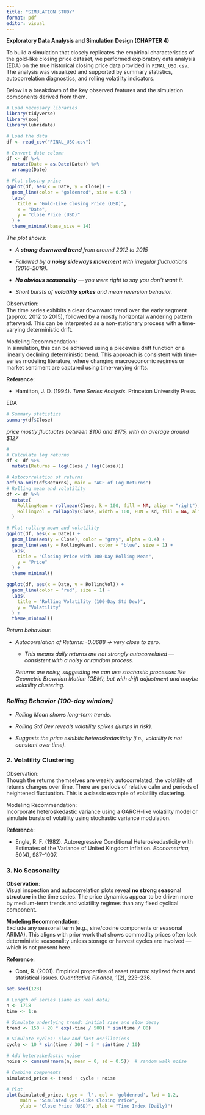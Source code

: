```yaml
---
title: "SIMULATION STUDY"
format: pdf
editor: visual
---
```


**Exploratory Data Analysis and Simulation Design (CHAPTER 4)**

To build a simulation that closely replicates the empirical characteristics of the gold-like closing price dataset, we performed exploratory data analysis (EDA) on the true historical closing price data provided in `FINAL_USO.csv`. The analysis was visualized and supported by summary statistics, autocorrelation diagnostics, and rolling volatility indicators.

Below is a breakdown of the key observed features and the simulation components derived from them.

```r
# Load necessary libraries
library(tidyverse)
library(zoo)
library(lubridate)

# Load the data
df <- read_csv("FINAL_USO.csv")

# Convert date column
df <- df %>%
  mutate(Date = as.Date(Date)) %>%
  arrange(Date)

# Plot closing price
ggplot(df, aes(x = Date, y = Close)) +
  geom_line(color = "goldenrod", size = 0.5) +
  labs(
    title = "Gold-Like Closing Price (USD)",
    x = "Date",
    y = "Close Price (USD)"
  ) +
  theme_minimal(base_size = 14)

```

*The plot shows:*

-   *A **strong downward trend** from around 2012 to 2015*

-   *Followed by a **noisy sideways movement** with irregular fluctuations (2016–2019).*

-   ***No obvious seasonality** — you were right to say you don’t want it.*

-   *Short bursts of **volatility spikes** and mean reversion behavior.*

Observation:\
The time series exhibits a clear downward trend over the early segment (approx. 2012 to 2015), followed by a mostly horizontal wandering pattern afterward. This can be interpreted as a non-stationary process with a time-varying deterministic drift.

Modeling Recommendation:\
In simulation, this can be achieved using a piecewise drift function or a linearly declining deterministic trend. This approach is consistent with time-series modeling literature, where changing macroeconomic regimes or market sentiment are captured using time-varying drifts.

**Reference**:

-   Hamilton, J. D. (1994). *Time Series Analysis*. Princeton University Press.

EDA

```r
# Summary statistics
summary(df$Close)

```

*price mostly fluctuates between \$100 and \$175, with an average around \$127*

```r
#
# Calculate log returns
df <- df %>%
  mutate(Returns = log(Close / lag(Close)))

# Autocorrelation of returns
acf(na.omit(df$Returns), main = "ACF of Log Returns")
# Rolling mean and volatility
df <- df %>%
  mutate(
    RollingMean = rollmean(Close, k = 100, fill = NA, align = "right"),
    RollingVol = rollapply(Close, width = 100, FUN = sd, fill = NA, align = "right")
  )

# Plot rolling mean and volatility
ggplot(df, aes(x = Date)) +
  geom_line(aes(y = Close), color = "gray", alpha = 0.4) +
  geom_line(aes(y = RollingMean), color = "blue", size = 1) +
  labs(
    title = "Closing Price with 100-Day Rolling Mean",
    y = "Price"
  ) +
  theme_minimal()

ggplot(df, aes(x = Date, y = RollingVol)) +
  geom_line(color = "red", size = 1) +
  labs(
    title = "Rolling Volatility (100-Day Std Dev)",
    y = "Volatility"
  ) +
  theme_minimal()

```

*Return behaviour:*

-   *Autocorrelation of Returns: -0.0688 → very close to zero.*

    -   *This means daily returns are not strongly autocorrelated — consistent with a noisy or random process.*

    *Returns are noisy, suggesting we can use stochastic processes like Geometric Brownian Motion (GBM), but with drift adjustment and maybe volatility clustering.*

### *Rolling Behavior (100-day window)*

-   *Rolling Mean shows long-term trends.*

-   *Rolling Std Dev reveals volatility spikes (jumps in risk).*

-   *Suggests the price exhibits heteroskedasticity (i.e., volatility is not constant over time).*

### 2. **Volatility Clustering**

Observation:\
Though the returns themselves are weakly autocorrelated, the volatility of returns changes over time. There are periods of relative calm and periods of heightened fluctuation. This is a classic example of volatility clustering.

Modeling Recommendation:\
Incorporate heteroskedastic variance using a GARCH-like volatility model or simulate bursts of volatility using stochastic variance modulation.

**Reference**:

-    Engle, R. F. (1982). Autoregressive Conditional Heteroskedasticity with Estimates of the Variance of United Kingdom Inflation. *Econometrica*, 50(4), 987–1007.

### 3. **No Seasonality**

**Observation**:\
Visual inspection and autocorrelation plots reveal **no strong seasonal structure** in the time series. The price dynamics appear to be driven more by medium-term trends and volatility regimes than any fixed cyclical component.

**Modeling Recommendation**:\
Exclude any seasonal term (e.g., sine/cosine components or seasonal ARIMA). This aligns with prior work that shows commodity prices often lack deterministic seasonality unless storage or harvest cycles are involved — which is not present here.

**Reference**:

-   Cont, R. (2001). Empirical properties of asset returns: stylized facts and statistical issues. *Quantitative Finance*, 1(2), 223–236.

```r
set.seed(123)

# Length of series (same as real data)
n <- 1718
time <- 1:n

# Simulate underlying trend: initial rise and slow decay
trend <- 150 + 20 * exp(-time / 500) * sin(time / 80)

# Simulate cycles: slow and fast oscillations
cycle <- 10 * sin(time / 30) + 5 * sin(time / 10)

# Add heteroskedastic noise
noise <- cumsum(rnorm(n, mean = 0, sd = 0.5))  # random walk noise

# Combine components
simulated_price <- trend + cycle + noise

# Plot
plot(simulated_price, type = 'l', col = 'goldenrod', lwd = 1.2,
     main = "Simulated Gold-Like Closing Price",
     ylab = "Close Price (USD)", xlab = "Time Index (Daily)")


```
